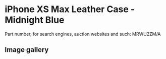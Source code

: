 
# iPhone XS Max Leather Case - Midnight Blue

Part number, for search engines, auction websites and such: MRWU2ZM/A

## Image gallery

<div style={{ width: '100%', maxWidth: '768px' }}>
<GalleryComponent
    images={[
      {
        original: "/everysource/MRWU2.webp",
        thumbnail: "/everypreview/MRWU2.webp",
      },
      {
        original: "/everysource/MRWU2_AV1_GOLD.webp",
        thumbnail: "/everypreview/MRWU2_AV1_GOLD.webp",
      },
      {
        original: "/everysource/MRWU2_AV1_SILVER.webp",
        thumbnail: "/everypreview/MRWU2_AV1_SILVER.webp",
      },
      {
        original: "/everysource/MRWU2_AV1_SPACE_GRAY.webp",
        thumbnail: "/everypreview/MRWU2_AV1_SPACE_GRAY.webp",
      },
      {
        original: "/everysource/MRWU2_AV2.webp",
        thumbnail: "/everypreview/MRWU2_AV2.webp",
      }
    ]}
  />
</div>